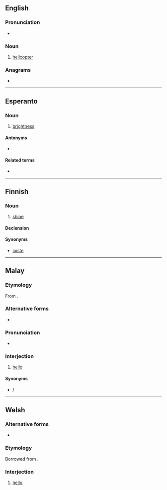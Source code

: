 {{also|heló}}
==English==

===Pronunciation===
* {{a|GA}} {{IPA|/ˈhi.loʊ/|lang=en}}<!-- generated by [[Template:X2IPA]] -->

===Noun===
{{en-noun}}

# {{lb|en|military|slang}} [[helicopter]]

===Anagrams===
* {{anagrams|en|Hoel|OHLE|hole|oleh}}

----

==Esperanto==

===Noun===
{{eo-head|-}}

# [[brightness]]

====Antonyms====
* {{l|eo|malhelo}}

====Related terms====
* {{l|eo|hela}}

----

==Finnish==

===Noun===
{{fi-noun}}

# {{lb|fi|rare}} [[shine]]

====Declension====
{{fi-decl-valo|hel|||o|a}}

====Synonyms====
* [[loiste]]

----

==Malay==

===Etymology===
From {{etyl|en|ms}} {{m|en|hello}}.

===Alternative forms===
* {{l|ms|هيلو|sc=Arab}}

===Pronunciation===
* {{a|Bahasa Baku}} {{IPA|/helo/|lang=ms}}

===Interjection===
{{head|ms|interjection|Jawi spelling|هيلو}}

# [[hello]]

====Synonyms====
* {{l|ms|halo}} / {{l|ms|هلو|sc=Arab}}

----

==Welsh==

===Alternative forms===
* {{l|cy|hylo}}

===Etymology===
Borrowed from {{bor|cy|en|hello|notext=1}}.

===Interjection===
{{head|cy|interjection}}

# [[hello]] {{gloss|greeting}}